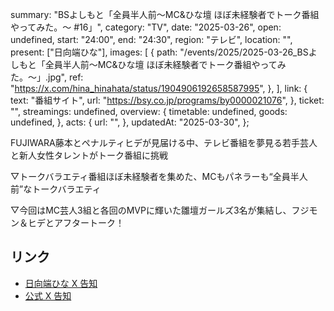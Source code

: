   summary: "BSよしもと「全員半人前〜MC&ひな壇 ほぼ未経験者でトーク番組やってみた。〜 #16」",
  category: "TV",
  date: "2025-03-26",
  open: undefined,
  start: "24:00",
  end: "24:30",
  region: "テレビ",
  location: "",
  present: ["日向端ひな"],
  images: [
    {
      path: "/events/2025/2025-03-26_BSよしもと「全員半人前〜MC&ひな壇 ほぼ未経験者でトーク番組やってみた。〜」.jpg",
      ref: "https://x.com/hina_hinahata/status/1904906192658587995",
    },
  ],
  link: {
    text: "番組サイト",
    url: "https://bsy.co.jp/programs/by0000021076",
  },
  ticket: "",
  streamings: undefined,
  overview: {
    timetable: undefined,
    goods: undefined,
  },
  acts: {
    url: "",
  },
  updatedAt: "2025-03-30",
};

FUJIWARA藤本とペナルティヒデが見届ける中、テレビ番組を夢見る若手芸人と新人女性タレントがトーク番組に挑戦

▽トークバラエティ番組ほぼ未経験者を集めた、MCもパネラーも“全員半人前”なトークバラエティ

▽今回はMC芸人3組と各回のMVPに輝いた雛壇ガールズ3名が集結し、フジモン＆ヒデとアフタートーク！

## リンク

- [日向端ひな X 告知](https://x.com/hina_hinahata/status/1904906192658587995)
- [公式 X 告知](https://x.com/takanenofficial/status/1904900018970243486)
